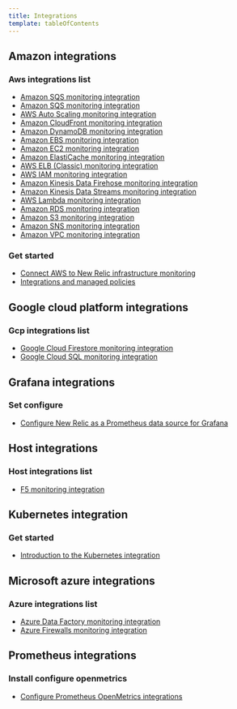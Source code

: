 ```yaml
---
title: Integrations
template: tableOfContents
---
```


## Amazon integrations

### Aws integrations list

* [Amazon SQS monitoring integration](/docs/integrations/amazon-integrations/aws-integrations-list/amazon-sqs-monitoring-integration)
* [Amazon SQS monitoring integration](/docs/integrations/amazon-integrations/aws-integrations-list/amazon-sqs-monitoring-integration)
* [AWS Auto Scaling monitoring integration](/docs/integrations/amazon-integrations/aws-integrations-list/aws-auto-scaling-monitoring-integration)
* [Amazon CloudFront monitoring integration](/docs/integrations/amazon-integrations/aws-integrations-list/aws-cloudfront-monitoring-integration)
* [Amazon DynamoDB monitoring integration](/docs/integrations/amazon-integrations/aws-integrations-list/aws-dynamodb-monitoring-integration)
* [Amazon EBS monitoring integration](/docs/integrations/amazon-integrations/aws-integrations-list/aws-ebs-monitoring-integration)
* [Amazon EC2 monitoring integration](/docs/integrations/amazon-integrations/aws-integrations-list/aws-ec2-monitoring-integration)
* [Amazon ElastiCache monitoring integration](/docs/integrations/amazon-integrations/aws-integrations-list/aws-elasticache-monitoring-integration)
* [AWS ELB (Classic) monitoring integration](/docs/integrations/amazon-integrations/aws-integrations-list/aws-elb-classic-monitoring-integration)
* [AWS IAM monitoring integration](/docs/integrations/amazon-integrations/aws-integrations-list/aws-iam-monitoring-integration)
* [Amazon Kinesis Data Firehose monitoring integration](/docs/integrations/amazon-integrations/aws-integrations-list/aws-kinesis-data-firehose-monitoring-integration)
* [Amazon Kinesis Data Streams monitoring integration](/docs/integrations/amazon-integrations/aws-integrations-list/aws-kinesis-data-streams-monitoring-integration)
* [AWS Lambda monitoring integration](/docs/integrations/amazon-integrations/aws-integrations-list/aws-lambda-monitoring-integration)
* [Amazon RDS monitoring integration](/docs/integrations/amazon-integrations/aws-integrations-list/aws-rds-monitoring-integration)
* [Amazon S3 monitoring integration](/docs/integrations/amazon-integrations/aws-integrations-list/aws-s3-monitoring-integration)
* [Amazon SNS monitoring integration](/docs/integrations/amazon-integrations/aws-integrations-list/aws-sns-monitoring-integration)
* [Amazon VPC monitoring integration](/docs/integrations/amazon-integrations/aws-integrations-list/aws-vpc-monitoring-integration)

### Get started

* [Connect AWS to New Relic infrastructure monitoring](/docs/integrations/amazon-integrations/get-started/connect-aws-infrastructure)
* [Integrations and managed policies](/docs/integrations/amazon-integrations/get-started/integrations-managed-policies)

## Google cloud platform integrations

### Gcp integrations list

* [Google Cloud Firestore monitoring integration](/docs/integrations/google-cloud-platform-integrations/gcp-integrations-list/google-cloud-firestore-monitoring-integration)
* [Google Cloud SQL monitoring integration](/docs/integrations/google-cloud-platform-integrations/gcp-integrations-list/google-cloud-sql-monitoring-integration)

## Grafana integrations

### Set configure

* [Configure New Relic as a Prometheus data source for Grafana](/docs/integrations/grafana-integrations/set-configure/configure-new-relic-prometheus-data-source-grafana)

## Host integrations

### Host integrations list

* [F5 monitoring integration](/docs/integrations/host-integrations/host-integrations-list/f5-monitoring-integration)

## Kubernetes integration

### Get started

* [Introduction to the Kubernetes integration](/docs/integrations/kubernetes-integration/get-started/introduction-kubernetes-integration)

## Microsoft azure integrations

### Azure integrations list

* [Azure Data Factory monitoring integration](/docs/integrations/microsoft-azure-integrations/azure-integrations-list/azure-data-factory-integration)
* [Azure Firewalls monitoring integration](/docs/integrations/microsoft-azure-integrations/azure-integrations-list/azure-firewalls-monitoring-integration)

## Prometheus integrations

### Install configure openmetrics

* [Configure Prometheus OpenMetrics integrations](/docs/integrations/prometheus-integrations/install-configure-openmetrics/configure-prometheus-openmetrics-integrations)
